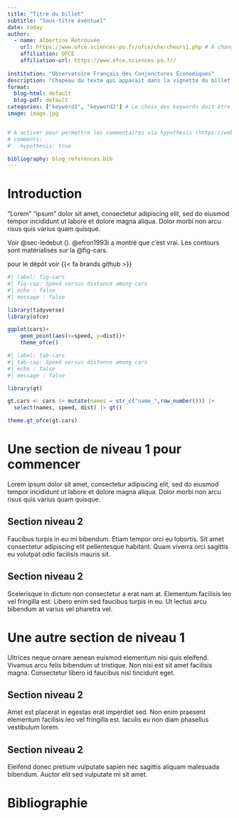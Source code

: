 ```yaml
---
title: "Titre du billet"
subtitle: "Sous-titre éventuel"
date: today
author:
  - name: Albertine Retrouvée
    url: https://www.ofce.sciences-po.fr/ofce/chercheurs1.php # À changer avec le lien vers la page de l'auteur
    affiliation: OFCE 
    affiliation-url: https://www.ofce.sciences-po.fr/
    
institution: "Observatoire Français des Conjonctures Économiques"
description: "Chapeau du texte qui apparait dans la vignette du billet sur le menu"
format:
  blog-html: default
  blog-pdf: default
categories: ["keyword1", "keyword2"] # Le choix des keywords doit être fait en lien avec la responsable du blog (liste de termes à suivre) 
image: image.jpg


# A activer pour permettre les commentaires via hypothesis (https://web.hypothes.is/)
# comments:
#   hypothesis: true

bibliography: blog_references.bib
---
```


# Introduction {#sec-introduction .unnumbered}

"Lorem" "ipsum" dolor sit amet, consectetur adipiscing elit, sed do eiusmod tempor incididunt ut labore et dolore magna aliqua. Dolor morbi non arcu risus quis varius quam quisque.

Voir @sec-ledebut (\nameref{sec-ledebut}). @efron1993i a montré que c'est vrai. Les contours sont matérialisés sur la @fig-cars.

pour le dépôt voir {{< fa brands github >}}

```r
#| label: fig-cars
#| fig-cap: Speed versus distance among cars
#| echo : false
#| message : false

library(tidyverse)
library(ofce)

ggplot(cars)+
    geom_point(aes(x=speed, y=dist))+
    theme_ofce()
```


```r
#| label: tab-cars
#| tab-cap: Speed versus distance among cars
#| echo : false
#| message : false

library(gt)

gt.cars <- cars |> mutate(names = str_c("name_",row_number())) |>
  select(names, speed, dist) |> gt()

theme.gt_ofce(gt.cars)
```


# Une section de niveau 1 pour commencer {#sec-ledebut}

Lorem ipsum dolor sit amet, consectetur adipiscing elit, sed do eiusmod tempor incididunt ut labore et dolore magna aliqua. Dolor morbi non arcu risus quis varius quam quisque.    

## Section niveau 2 {#sec-cacontinue}

Faucibus turpis in eu mi bibendum. Etiam tempor orci eu lobortis. Sit amet consectetur adipiscing elit pellentesque habitant. Quam viverra orci sagittis eu volutpat odio facilisis mauris sit. 

## Section niveau 2 {#sec-encore}

Scelerisque in dictum non consectetur a erat nam at. Elementum facilisis leo vel fringilla est. Libero enim sed faucibus turpis in eu. Ut lectus arcu bibendum at varius vel pharetra vel.

# Une autre section de niveau 1 {#sec-etencore}

Ultrices neque ornare aenean euismod elementum nisi quis eleifend. Vivamus arcu felis bibendum ut tristique. Non nisi est sit amet facilisis magna. Consectetur libero id faucibus nisl tincidunt eget.

## Section niveau 2 {#sec-ca-continue}

Amet est placerat in egestas erat imperdiet sed. Non enim praesent elementum facilisis leo vel fringilla est. Iaculis eu non diam phasellus vestibulum lorem.

## Section niveau 2 {#sec-encoreetencore}

Eleifend donec pretium vulputate sapien nec sagittis aliquam malesuada bibendum. Auctor elit sed vulputate mi sit amet.

# Bibliographie {.unnumbered}

:::{.refs}
:::
